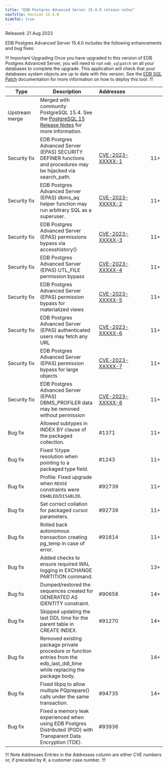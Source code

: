 ```yaml
---
title: "EDB Postgres Advanced Server 15.4.0 release notes"
navTitle: Version 15.4.0
hideToC: true
---
```


Released: 21 Aug 2023

EDB Postgres Advanced Server 15.4.0 includes the following enhancements and bug fixes:

!!! Important Upgrading
Once you have upgraded to this version of EDB Postgres Advanced Server, you will need to run `edb_sqlpatch` on all your databases to complete the upgrade. This application will check that your databases system objects are up to date with this version. See the [EDB SQL Patch](/tools/edb_sqlpatch) documentation for more information on how to deploy this tool.
!!!



|       Type        |                                                                       Description                                                                        | Addresses&nbsp;&nbsp;&nbsp;&nbsp;&nbsp;&nbsp;&nbsp;&nbsp;&nbsp;&nbsp;&nbsp;&nbsp;&nbsp;&nbsp;&nbsp; |     |
| ----------------- | -------------------------------------------------------------------------------------------------------------------------------------------------------- | --------------------------------------------------------------------------------------------------- | --- |
| Upstream merge    | Merged with community PostgreSQL 15.4. See the [PostgreSQL 15 Release Notes](https://www.postgresql.org/docs/15/release-15-4.html) for more information. |                                                                                                     |     |
| Security&nbsp;fix | EDB Postgres Advanced Server (EPAS) SECURITY DEFINER functions and procedures may be hijacked via search_path.                                           | [CVE-2023-XXXXX-1](/security/advisories/cve2023xxxxx1/)                                             | 11+ |
| Security&nbsp;fix | EDB Postgres Advanced Server (EPAS) dbms_aq helper function may run arbitrary SQL as a superuser.                                                        | [CVE-2023-XXXXX-2](/security/advisories/cve2023xxxxx2/)                                             | 11+ |
| Security&nbsp;fix | EDB Postgres Advanced Server (EPAS) permissions bypass via accesshistory()                                                                               | [CVE-2023-XXXXX-3](/security/advisories/cve2023xxxxx3/)                                             | 11+ |
| Security&nbsp;fix | EDB Postgres Advanced Server (EPAS) UTL_FILE permission bypass                                                                                           | [CVE-2023-XXXXX-4](/security/advisories/cve2023xxxxx4/)                                             | 11+ |
| Security&nbsp;fix | EDB Postgres Advanced Server (EPAS) permission bypass for materialized views                                                                             | [CVE-2023-XXXXX-5](/security/advisories/cve2023xxxxx5/)                                             | 11+ |
| Security&nbsp;fix | EDB Postgres Advanced Server (EPAS) authenticated users may fetch any URL                                                                                | [CVE-2023-XXXXX-6](/security/advisories/cve2023xxxxx6/)                                             | 11+ |
| Security&nbsp;fix | EDB Postgres Advanced Server (EPAS) permission bypass for large objects                                                                                  | [CVE-2023-XXXXX-7](/security/advisories/cve2023xxxxx7/)                                             | 11+ |
| Security&nbsp;fix | EDB Postgres Advanced Server (EPAS) DBMS_PROFILER data may be removed without permission                                                                 | [CVE-2023-XXXXX-8](/security/advisories/cve2023xxxxx8/)                                             | 11+ |
| Bug&nbsp;fix      | Allowed subtypes in INDEX BY clause of the packaged collection.                                                                                          | #1371                                                                                               | 11+ |
| Bug&nbsp;fix      | Fixed %type resolution when pointing to a packaged type field.                                                                                           | #1243                                                                                               | 11+ |
| Bug&nbsp;fix      | Profile: Fixed upgrade when `REUSE` constraints were `ENABLED`/`DISABLED`.                                                                               | #92739                                                                                              | 11+ |
| Bug&nbsp;fix      | Set correct collation for packaged cursor parameters.                                                                                                    | #92739                                                                                              | 11+ |
| Bug&nbsp;fix      | Rolled back autonomous transaction creating pg_temp in case of error.                                                                                    | #91614                                                                                              | 11+ |
| Bug&nbsp;fix      | Added checks to ensure required WAL logging in EXCHANGE PARTITION command.                                                                               |                                                                                                     | 13+ |
| Bug&nbsp;fix      | Dumped/restored the sequences created for GENERATED AS IDENTITY constraint.                                                                              | #90658                                                                                              | 14+ |
| Bug&nbsp;fix      | Skipped updating the last DDL time for the parent table in CREATE INDEX.                                                                                 | #91270                                                                                              | 14+ |
| Bug&nbsp;fix      | Removed existing package private procedure or function entries from the edb_last_ddl_time while replacing the package body.                              |                                                                                                     | 14+ |
| Bug&nbsp;fix      | Fixed libpq to allow multiple PQprepare() calls under the same transaction.                                                                              | #94735                                                                                              | 14+ |
| Bug&nbsp;fix      | Fixed a memory leak experienced when using EDB Postgres Distributed (PGD) with Transparent Data Encryption (TDE).                                                                                                                                     | #93936                                                                                              |     |

!!! Note Addresses
Entries in the Addresses column are either CVE numbers or, if preceded by #, a customer case number.
!!!
